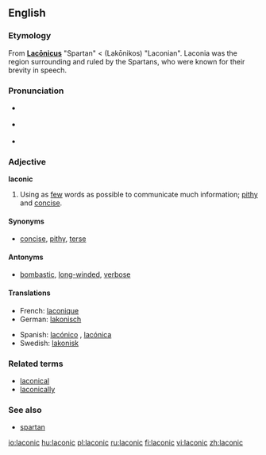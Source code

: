 {{was wotd|2007|March|31}}
==English==

===Etymology===
From {{L.}} '''[[Laconicus|Lacōnicus]]''' "Spartan" < {{AGr.}} '''{{polytonic|[[Λακωνικός]]}}''' (Lakōnikos) "Laconian". Laconia was the region surrounding and ruled by the Spartans, who were known for their brevity in speech.

===Pronunciation===
*{{italbrac|[[RP]]}} {{IPA|/ləˈkɒnɪk/}}
*{{italbrac|US}} {{IPA|/ləˈkɑːnɪk/}}
*{{rhymes|ɒnɪk}}

===Adjective===
'''laconic'''

# Using as [[few]] words as possible to communicate much information; [[pithy]] and [[concise]].

====Synonyms====
* [[concise]], [[pithy]], [[terse]]

====Antonyms====
* [[bombastic]], [[long-winded]], [[verbose]]

====Translations====
{{top}}
*French: [[laconique]] 
*German: [[lakonisch]]
{{mid}}
*Spanish: [[lacónico]] {{m}}, [[lacónica]] {{f}}
*Swedish: [[lakonisk]]
{{bottom}}

===Related terms===
*[[laconical]]
*[[laconically]]

===See also===
*[[spartan]]

[[io:laconic]]
[[hu:laconic]]
[[pl:laconic]]
[[ru:laconic]]
[[fi:laconic]]
[[vi:laconic]]
[[zh:laconic]]